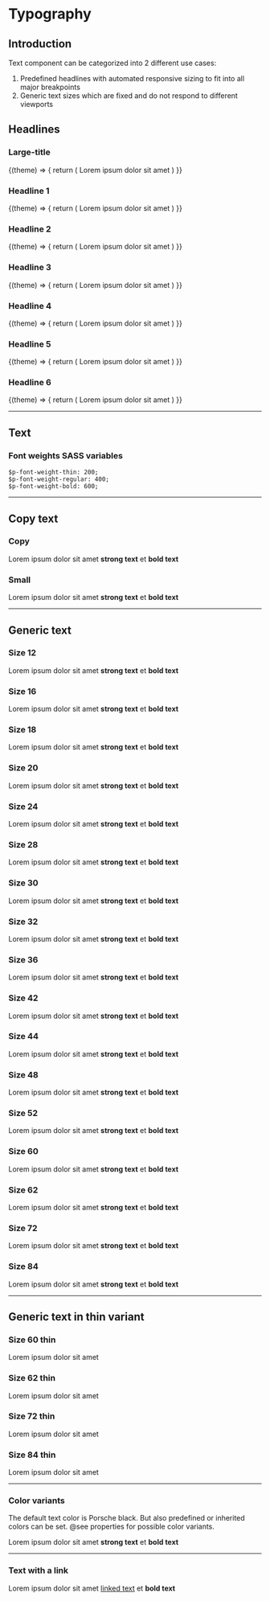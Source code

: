 
# Typography

## Introduction
Text component can be categorized into 2 different use cases:

1. Predefined headlines with automated responsive sizing to fit into all major breakpoints
2. Generic text sizes which are fixed and do not respond to different viewports

## Headlines

### Large-title

<Example noTheme={false} className="sg-example-text">
  {(theme) => {
    return (
      <p-headline type="large-title" level="1" theme={theme}>Lorem ipsum dolor sit amet</p-headline>
    )
  }}
</Example>

### Headline 1

<Example noTheme={false} className="sg-example-text">
  {(theme) => {
    return (
      <p-headline type="headline-1" level="1" theme={theme}>Lorem ipsum dolor sit amet</p-headline>
    )
  }}
</Example>

### Headline 2

<Example noTheme={false} className="sg-example-text">
  {(theme) => {
    return (
      <p-headline type="headline-2" level="2" theme={theme}>Lorem ipsum dolor sit amet</p-headline>
    )
  }}
</Example>

### Headline 3

<Example noTheme={false} className="sg-example-text">
  {(theme) => {
    return (
      <p-headline type="headline-3" level="3" theme={theme}>Lorem ipsum dolor sit amet</p-headline>
    )
  }}
</Example>

### Headline 4

<Example noTheme={false} className="sg-example-text">
  {(theme) => {
    return (
      <p-headline type="headline-4" level="4" theme={theme}>Lorem ipsum dolor sit amet</p-headline>
    )
  }}
</Example>

### Headline 5

<Example noTheme={false} className="sg-example-text">
  {(theme) => {
    return (
      <p-headline type="headline-5" level="5" theme={theme}>Lorem ipsum dolor sit amet</p-headline>
    )
  }}
</Example>

### Headline 6

<Example noTheme={false} className="sg-example-text">
  {(theme) => {
    return (
      <p-headline type="headline-6" level="6" theme={theme}>Lorem ipsum dolor sit amet</p-headline>
    )
  }}
</Example>

---

## Text

### Font weights SASS variables
```
$p-font-weight-thin: 200;
$p-font-weight-regular: 400;
$p-font-weight-bold: 600;
```
---

## Copy text

### Copy

<Example className="sg-example-text">
  <p-text type="copy">Lorem ipsum dolor sit amet <strong>strong text</strong> et <b>bold text</b></p-text>
</Example>

### Small

<Example className="sg-example-text">
  <p-text type="small">Lorem ipsum dolor sit amet <strong>strong text</strong> et <b>bold text</b></p-text>
</Example>

---

## Generic text

### Size 12
<Example className="sg-example-text">
  <p-text type="12">Lorem ipsum dolor sit amet <strong>strong text</strong> et <b>bold text</b></p-text>
</Example>

### Size 16
<Example className="sg-example-text">
  <p-text type="16">Lorem ipsum dolor sit amet <strong>strong text</strong> et <b>bold text</b></p-text>
</Example>

### Size 18
<Example className="sg-example-text">
  <p-text type="18">Lorem ipsum dolor sit amet <strong>strong text</strong> et <b>bold text</b></p-text>
</Example>

### Size 20
<Example className="sg-example-text">
  <p-text type="20">Lorem ipsum dolor sit amet <strong>strong text</strong> et <b>bold text</b></p-text>
</Example>

### Size 24
<Example className="sg-example-text">
  <p-text type="24">Lorem ipsum dolor sit amet <strong>strong text</strong> et <b>bold text</b></p-text>
</Example>

### Size 28
<Example className="sg-example-text">
  <p-text type="28">Lorem ipsum dolor sit amet <strong>strong text</strong> et <b>bold text</b></p-text>
</Example>

### Size 30
<Example className="sg-example-text">
  <p-text type="30">Lorem ipsum dolor sit amet <strong>strong text</strong> et <b>bold text</b></p-text>
</Example>

### Size 32
<Example className="sg-example-text">
  <p-text type="32">Lorem ipsum dolor sit amet <strong>strong text</strong> et <b>bold text</b></p-text>
</Example>

### Size 36
<Example className="sg-example-text">
  <p-text type="36">Lorem ipsum dolor sit amet <strong>strong text</strong> et <b>bold text</b></p-text>
</Example>

### Size 42
<Example className="sg-example-text">
  <p-text type="42">Lorem ipsum dolor sit amet <strong>strong text</strong> et <b>bold text</b></p-text>
</Example>

### Size 44
<Example className="sg-example-text">
  <p-text type="44">Lorem ipsum dolor sit amet <strong>strong text</strong> et <b>bold text</b></p-text>
</Example>

### Size 48
<Example className="sg-example-text">
  <p-text type="48">Lorem ipsum dolor sit amet <strong>strong text</strong> et <b>bold text</b></p-text>
</Example>

### Size 52
<Example className="sg-example-text">
  <p-text type="52">Lorem ipsum dolor sit amet <strong>strong text</strong> et <b>bold text</b></p-text>
</Example>

### Size 60
<Example className="sg-example-text">
  <p-text type="60">Lorem ipsum dolor sit amet <strong>strong text</strong> et <b>bold text</b></p-text>
</Example>

### Size 62
<Example className="sg-example-text">
  <p-text type="62">Lorem ipsum dolor sit amet <strong>strong text</strong> et <b>bold text</b></p-text>
</Example>

### Size 72
<Example className="sg-example-text">
  <p-text type="72">Lorem ipsum dolor sit amet <strong>strong text</strong> et <b>bold text</b></p-text>
</Example>

### Size 84
<Example className="sg-example-text">
  <p-text type="84">Lorem ipsum dolor sit amet <strong>strong text</strong> et <b>bold text</b></p-text>
</Example>

---

## Generic text in thin variant

### Size 60 thin
<Example className="sg-example-text">
  <p-text type="60-thin">Lorem ipsum dolor sit amet</p-text>
</Example>

### Size 62 thin
<Example className="sg-example-text">
  <p-text type="62-thin">Lorem ipsum dolor sit amet</p-text>
</Example>

### Size 72 thin
<Example className="sg-example-text">
  <p-text type="72-thin">Lorem ipsum dolor sit amet</p-text>
</Example>

### Size 84 thin
<Example className="sg-example-text">
  <p-text type="84-thin">Lorem ipsum dolor sit amet</p-text>
</Example>

---

### Color variants
The default text color is Porsche black. But also predefined or inherited colors can be set. @see properties for possible color variants.

<Example className="sg-example-text">
  <p-text type="20" color="porsche-red">Lorem ipsum dolor sit amet <strong>strong text</strong> et <b>bold text</b></p-text>
</Example>

---

### Text with a link

<Example className="sg-example-text">
  <p-text type="20">Lorem ipsum dolor sit amet <a href="#">linked text</a> et <b>bold text</b></p-text>
</Example>
